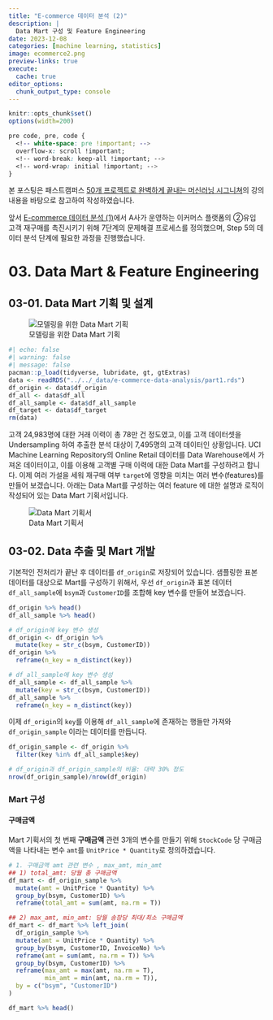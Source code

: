 ```yaml
---
title: "E-commerce 데이터 분석 (2)"
description: |
  Data Mart 구성 및 Feature Engineering
date: 2023-12-08
categories: [machine learning, statistics]
image: ecommerce2.png
preview-links: true
execute: 
  cache: true
editor_options: 
  chunk_output_type: console
---
```


```r
knitr::opts_chunk$set()
options(width=200)
```

```css
pre code, pre, code {
  <!-- white-space: pre !important; -->
  overflow-x: scroll !important;
  <!-- word-break: keep-all !important; -->
  <!-- word-wrap: initial !important; -->
}
```

본 포스팅은 패스트캠퍼스 [50개 프로젝트로 완벽하게 끝내는 머신러닝 시그니쳐](https://fastcampus.co.kr/data_online_msignature)의 강의내용을 바탕으로 참고하여 작성하였습니다.

앞서 [E-commerce 데이터 분석 (1)](https://gwook.blog/blog/2023-12-03-ecommerce-data-analysis/)에서 A사가 운영하는 이커머스 플랫폼의 ②유입 고객 재구매를 촉진시키기 위해 7단계의 문제해결 프로세스를 정의했으며, Step 5의 데이터 분석 단계에 필요한 과정을 진행했습니다.

# 03. Data Mart & Feature Engineering {#sec-3}

## 03-01. Data Mart 기획 및 설계

![모델링을 위한 Data Mart 기획](data-mart.png)

```r
#| echo: false
#| warning: false
#| message: false
pacman::p_load(tidyverse, lubridate, gt, gtExtras)
data <- readRDS("../../_data/e-commerce-data-analysis/part1.rds")
df_origin <- data$df_origin
df_all <- data$df_all
df_all_sample <- data$df_all_sample
df_target <- data$df_target
rm(data)
```

고객 24,983명에 대한 거래 이력이 총 78만 건 정도였고, 이를 고객 데이터셋을 Undersampling 하여 추출한 분석 대상이 7,495명의 고객 데이터인 상황입니다. UCI Machine Learning Repository의 Online Retail 데이터를 Data Warehouse에서 가져온 데이터이고, 이를 이용해 고객별 구매 이력에 대한 Data Mart를 구성하려고 합니다. 이제 여러 가설을 세워 재구매 여부 `target`에 영향을 미치는 여러 변수(features)를 만들어 보겠습니다. 아래는 Data Mart를 구성하는 여러 feature 에 대한 설명과 로직이 작성되어 있는 Data Mart 기획서입니다.

![Data Mart 기획서](data-mart-desc.png){#fig-1 fig-align="center"}

## 03-02. Data 추출 및 Mart 개발

기본적인 전처리가 끝난 후 데이터를 `df_origin`로 저장되어 있습니다. 샘플링한 표본 데이터를 대상으로 Mart를 구성하기 위해서, 우선 `df_origin`과 표본 데이터 `df_all_sample`에 `bsym`과 `CustomerID`를 조합해 key 변수를 만들어 보겠습니다.

```r
df_origin %>% head()
df_all_sample %>% head()

# df_origin에 key 변수 생성
df_origin <- df_origin %>% 
  mutate(key = str_c(bsym, CustomerID))
df_origin %>% 
  reframe(n_key = n_distinct(key))

# df_all_sample에 key 변수 생성
df_all_sample <- df_all_sample %>% 
  mutate(key = str_c(bsym, CustomerID))
df_all_sample %>% 
  reframe(n_key = n_distinct(key))
```

이제 `df_origin`의 `key`를 이용해 `df_all_sample`에 존재하는 행들만 가져와 `df_origin_sample` 이라는 데이터를 만듭니다.

```r
df_origin_sample <- df_origin %>% 
  filter(key %in% df_all_sample$key)

# df_origin과 df_origin_sample의 비율: 대략 30% 정도
nrow(df_origin_sample)/nrow(df_origin)
```

### Mart 구성 

#### **구매금액**

Mart 기획서의 첫 번째 **구매금액** 관련 3개의 변수를 만들기 위해 `StockCode` 당 구매금액을 나타내는 변수 `amt`를 `UnitPrice * Quantity`로 정의하겠습니다.

```r
# 1. 구매금액 amt 관련 변수 , max_amt, min_amt
## 1) total_amt: 당월 총 구매금액
df_mart <- df_origin_sample %>%
  mutate(amt = UnitPrice * Quantity) %>% 
  group_by(bsym, CustomerID) %>% 
  reframe(total_amt = sum(amt, na.rm = T))

## 2) max_amt, min_amt: 당월 송장당 최대/최소 구매금액
df_mart <- df_mart %>% left_join(
  df_origin_sample %>% 
  mutate(amt = UnitPrice * Quantity) %>% 
  group_by(bsym, CustomerID, InvoiceNo) %>% 
  reframe(amt = sum(amt, na.rm = T)) %>% 
  group_by(bsym, CustomerID) %>% 
  reframe(max_amt = max(amt, na.rm = T),
          min_amt = min(amt, na.rm = T)),
  by = c("bsym", "CustomerID")
)

df_mart %>% head()
```



